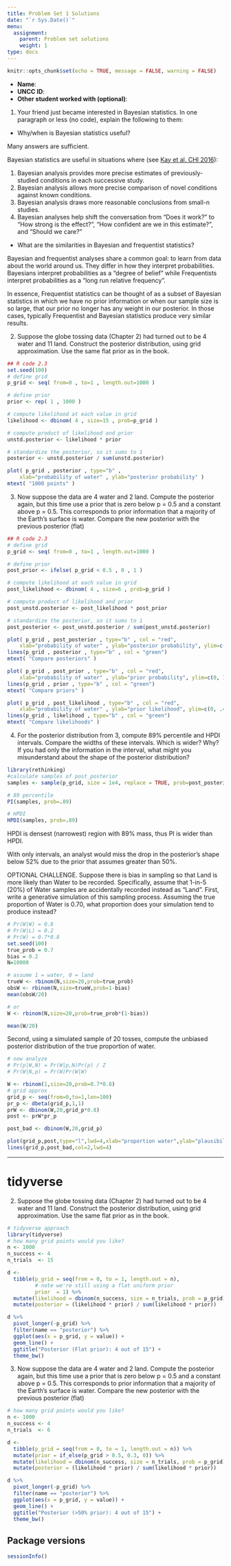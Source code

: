 ```yaml
---
title: Problem Set 1 Solutions
date: "`r Sys.Date()`"
menu:
  assignment:
    parent: Problem set solutions
    weight: 1
type: docs
---
```


```r
knitr::opts_chunk$set(echo = TRUE, message = FALSE, warning = FALSE)
```


- **Name**:
- **UNCC ID**: 
- **Other student worked with (optional)**:

1. Your friend just became interested in Bayesian statistics. In one paragraph or less (no code), explain the following to them:
* Why/when is Bayesian statistics useful?

Many answers are sufficient.

Bayesian statistics are useful in situations where (see [Kay et al. CHI 2016](https://www.mjskay.com/papers/chi_2016_bayes.pdf)):

1. Bayesian analysis provides more precise estimates of previously-studied conditions in each successive study.
2. Bayesian analysis allows more precise comparison of novel conditions against known conditions.
3. Bayesian analysis draws more reasonable conclusions from small-n studies.
4. Bayesian analyses help shift the conversation from “Does it work?” to “How strong is the effect?”, “How confident are we in this estimate?”, and “Should we care?”

* What are the similarities in Bayesian and frequentist statistics?

Bayesian and frequentist analyses share a common goal: to learn from data about the world around us. They differ in how they interpret probabilities. Bayesians interpret probabilities as a "degree of belief" while Frequentists interpret probabilities as a "long run relative frequency". 

In essence, Frequentist statistics can be thought of as a subset of Bayesian statistics in which we have no prior information or when our sample size is so large, that our prior no longer has any weight in our posterior. In those cases, typically Frequentist and Bayesian statistics produce very similar results.

2. Suppose the globe tossing data (Chapter 2) had turned out to be 4 water and 11 land. Construct the posterior distribution, using grid approximation. Use the same flat prior as in the book.

```r
## R code 2.3
set.seed(100)
# define grid
p_grid <- seq( from=0 , to=1 , length.out=1000 )

# define prior
prior <- rep( 1 , 1000 )

# compute likelihood at each value in grid
likelihood <- dbinom( 4 , size=15 , prob=p_grid )

# compute product of likelihood and prior
unstd.posterior <- likelihood * prior

# standardize the posterior, so it sums to 1
posterior <- unstd.posterior / sum(unstd.posterior)

plot( p_grid , posterior , type="b" ,
    xlab="probability of water" , ylab="posterior probability" )
mtext( "1000 points" )
```


3. Now suppose the data are 4 water and 2 land. Compute the posterior again, but this time use a prior that is zero below p = 0.5 and a constant above p = 0.5. This corresponds to prior information that a majority of the Earth’s surface is water. Compare the new posterior with the previous posterior (flat)


```r
## R code 2.3
# define grid
p_grid <- seq( from=0 , to=1 , length.out=1000 )

# define prior
post_prior <- ifelse( p_grid < 0.5 , 0 , 1 )

# compute likelihood at each value in grid
post_likelihood <- dbinom( 4 , size=6 , prob=p_grid )

# compute product of likelihood and prior
post_unstd.posterior <- post_likelihood * post_prior

# standardize the posterior, so it sums to 1
post_posterior <- post_unstd.posterior / sum(post_unstd.posterior)

plot( p_grid , post_posterior , type="b" , col = "red",
    xlab="probability of water" , ylab="posterior probability", ylim=c(0, 0.005) )
lines(p_grid , posterior , type="b" , col = "green")
mtext( "Compare posteriors" )
```

```r
plot( p_grid , post_prior , type="b" , col = "red",
    xlab="probability of water" , ylab="prior probability", ylim=c(0, 1) )
lines(p_grid , prior , type="b" , col = "green")
mtext( "Compare priors" )
```
```r
plot( p_grid , post_likelihood , type="b" , col = "red",
    xlab="probability of water" , ylab="prior likelihood", ylim=c(0, .4) )
lines(p_grid , likelihood , type="b" , col = "green")
mtext( "Compare likelihoods" )
```

4. For the posterior distribution from 3, compute 89% percentile and HPDI intervals. Compare the widths of these intervals. Which is wider? Why? If you had only the information in the interval, what might you misunderstand about the shape of the posterior distribution?

```r
library(rethinking)
#calculate samples of post_posterior
samples <- sample(p_grid, size = 1e4, replace = TRUE, prob=post_posterior)

# 89 percentile
PI(samples, prob=.89)
```

```r
# HPDI
HPDI(samples, prob=.89)
```

HPDI is densest (narrowest) region with 89% mass, thus PI is wider than HPDI.

With only intervals, an analyst would miss the drop in the posterior's shape below 52% due to the prior that assumes greater than 50%.


OPTIONAL CHALLENGE. Suppose there is bias in sampling so that Land is more likely than Water to be recorded. Specifically, assume that 1-in-5 (20%) of Water samples are accidentally recorded instead as "Land". First, write a generative simulation of this sampling process. Assuming the true proportion of Water is 0.70, what proportion does your simulation tend to produce instead? 

```r
# Pr(W|W) = 0.8
# Pr(W|L) = 0.2
# Pr(W) = 0.7*0.8
set.seed(100)
true_prob = 0.7
bias = 0.2
N=10000

# assume 1 = water, 0 = land
trueW <- rbinom(N,size=20,prob=true_prob)
obsW <- rbinom(N,size=trueW,prob=1-bias)
mean(obsW/20)

# or
W <- rbinom(N,size=20,prob=true_prob*(1-bias))

mean(W/20)
```

Second, using a simulated sample of 20 tosses, compute the unbiased posterior distribution of the true proportion of water.

```r
# now analyze
# Pr(p|W,N) = Pr(W|p,N)Pr(p) / Z
# Pr(W|N,p) = Pr(W)Pr(W|W)

W <- rbinom(1,size=20,prob=0.7*0.8)
# grid approx
grid_p <- seq(from=0,to=1,len=100)
pr_p <- dbeta(grid_p,1,1)
prW <- dbinom(W,20,grid_p*0.8)
post <- prW*pr_p

post_bad <- dbinom(W,20,grid_p)

plot(grid_p,post,type="l",lwd=4,xlab="proportion water",ylab="plausibility")
lines(grid_p,post_bad,col=2,lwd=4)
```

-------

# tidyverse

2. Suppose the globe tossing data (Chapter 2) had turned out to be 4 water and 11 land. Construct the posterior distribution, using grid approximation. Use the same flat prior as in the book.

```r
# tidyverse approach
library(tidyverse)
# how many grid points would you like?
n <- 1000
n_success <- 4
n_trials  <- 15

d <-
  tibble(p_grid = seq(from = 0, to = 1, length.out = n),
         # note we're still using a flat uniform prior
         prior  = 1) %>% 
  mutate(likelihood = dbinom(n_success, size = n_trials, prob = p_grid)) %>% 
  mutate(posterior = (likelihood * prior) / sum(likelihood * prior))

d %>%
  pivot_longer(-p_grid) %>%
  filter(name == "posterior") %>%
  ggplot(aes(x = p_grid, y = value)) +
  geom_line() +
  ggtitle("Posterior (Flat prior): 4 out of 15") +
  theme_bw()
```

3. Now suppose the data are 4 water and 2 land. Compute the posterior again, but this time use a prior that is zero below p = 0.5 and a constant above p = 0.5. This corresponds to prior information that a majority of the Earth’s surface is water. Compare the new posterior with the previous posterior (flat)

```r
# how many grid points would you like?
n <- 1000
n_success <- 4
n_trials  <- 6

d <-
  tibble(p_grid = seq(from = 0, to = 1, length.out = n)) %>% 
  mutate(prior = if_else(p_grid > 0.5, 0.3, 0)) %>%
  mutate(likelihood = dbinom(n_success, size = n_trials, prob = p_grid)) %>% 
  mutate(posterior = (likelihood * prior) / sum(likelihood * prior))

d %>%
  pivot_longer(-p_grid) %>%
  filter(name == "posterior") %>%
  ggplot(aes(x = p_grid, y = value)) +
  geom_line() +
  ggtitle("Posterior (>50% prior): 4 out of 15") +
  theme_bw()
```

## Package versions

```r
sessionInfo()
```